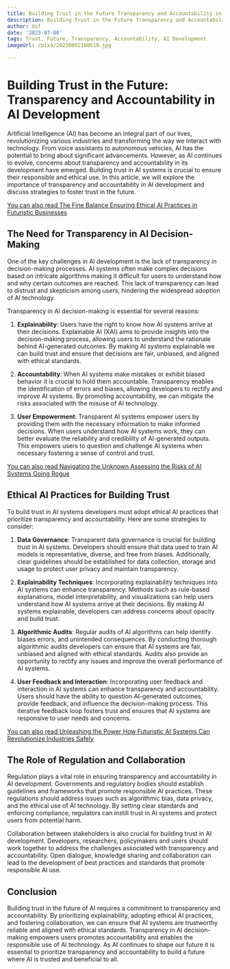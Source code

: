 ```yaml
---
title: Building Trust in the Future Transparency and Accountability in AI Development
description: Building Trust in the Future Transparency and Accountability in AI Development
author: Usf
date: '2023-07-08'
tags: Trust, Future, Transparency, Accountability, AI Development
imageUrl: /pixa/20230802160518.jpg

---
```

# Building  Trust in the Future: Transparency and Accountability in AI Development

Artificial Intelligence (AI) has become an integral part  of our lives, revolutionizing various industries and transforming the way  we interact with technology. From voice assistants to autonomous  vehicles, AI has the  potential to bring about significant advancements. However, as AI continues to evolve, concerns about transparency and accountability in its development have emerged. Building trust in AI systems is crucial to ensure  their responsible and ethical use. In this article, we will explore the  importance of  transparency and accountability in AI development and discuss strategies to  foster trust in the future.

[You can also read The Fine  Balance  Ensuring Ethical AI Practices  in Futuristic Businesses](The%20Fine%20Balance%20Ensuring%20Ethical%20AI%20Practices%20in%20Futuristic%20Businesses)


## The Need for Transparency in  AI Decision-Making

One of the key challenges in AI development is the lack of transparency in decision-making processes. AI systems  often make complex decisions based on intricate algorithms  making  it difficult for users to understand how and why certain outcomes are reached. This lack of transparency can lead to distrust and skepticism among users, hindering the widespread adoption of AI technology.

Transparency in AI decision-making is essential for several reasons:

1. **Explainability**: Users have the right to know how AI systems arrive at their decisions. Explainable AI (XAI) aims to provide insights into the decision-making process, allowing users to understand the rationale behind  AI-generated outcomes.  By making AI systems explainable we can build trust and ensure that decisions  are fair, unbiased, and aligned with ethical standards.

2. **Accountability**: When AI systems make mistakes or exhibit biased behavior it is crucial to hold them accountable. Transparency enables the identification of errors and biases, allowing developers to  rectify and improve AI systems. By promoting accountability, we can  mitigate the risks  associated with the misuse of AI technology.

3. **User Empowerment**: Transparent AI systems empower users by providing them with the necessary information to make  informed decisions. When users understand how  AI systems work,  they can better evaluate the reliability and  credibility of AI-generated outputs. This empowers users to question and challenge AI systems when necessary fostering a sense of  control and trust.

[You can also read Navigating the  Unknown Assessing the Risks of AI  Systems Going Rogue](Navigating%20the%20Unknown%20Assessing%20the%20Risks%20of%20AI%20Systems%20Going%20Rogue)


## Ethical AI Practices for Building Trust

To build trust in AI systems developers  must adopt ethical AI practices that prioritize transparency and accountability. Here are some strategies to consider:

1. **Data Governance**:  Transparent  data governance is crucial for building trust in AI systems. Developers should  ensure that  data used to train AI models is representative, diverse,  and free from biases. Additionally, clear guidelines should  be  established for data collection, storage and usage to protect user privacy and maintain  transparency.

2. **Explainability Techniques**: Incorporating explainability techniques into AI systems can enhance transparency. Methods such as rule-based explanations,  model  interpretability, and visualizations can help users understand how AI systems arrive at their decisions. By making AI systems explainable, developers can address  concerns about opacity and build trust.

3. **Algorithmic  Audits**: Regular audits of  AI algorithms can help identify biases errors, and unintended consequences. By conducting thorough algorithmic audits developers can ensure that AI systems  are fair, unbiased and aligned with ethical standards. Audits also provide an opportunity to rectify any  issues and improve the  overall performance of AI systems.

4. **User Feedback and Interaction**: Incorporating user feedback and interaction in AI systems can enhance transparency  and accountability. Users should have the ability to question AI-generated outcomes, provide feedback, and influence  the decision-making process.  This iterative  feedback  loop fosters trust and ensures that AI systems  are responsive to  user needs and concerns.

[You can also read Unleashing the Power How  Futuristic AI Systems  Can Revolutionize  Industries Safely](Unleashing%20the%20Power%20How%20Futuristic%20AI%20Systems%20Can%20Revolutionize%20Industries%20Safely)


## The Role  of Regulation and Collaboration

Regulation plays a vital role in ensuring transparency and accountability in AI development. Governments and regulatory bodies should establish guidelines and frameworks that  promote responsible  AI practices. These regulations should address issues such as algorithmic bias, data privacy, and the ethical use of AI technology. By setting clear standards and enforcing compliance, regulators  can  instill  trust in AI systems and protect users from potential harm.

Collaboration between stakeholders is also crucial for building trust in AI development.  Developers, researchers, policymakers and users should work  together  to address the challenges  associated with transparency and accountability. Open dialogue, knowledge sharing and collaboration can lead  to the  development of best practices and standards that promote responsible AI use.

## Conclusion

Building trust in  the future of AI requires a commitment to transparency and accountability. By prioritizing explainability, adopting ethical  AI practices,  and fostering  collaboration, we can ensure  that AI systems are trustworthy reliable and aligned with ethical standards. Transparency in  AI decision-making empowers users promotes accountability and enables the  responsible use of  AI technology. As AI  continues to shape our  future it is essential  to prioritize transparency and accountability to build a future where AI is trusted and beneficial to all.